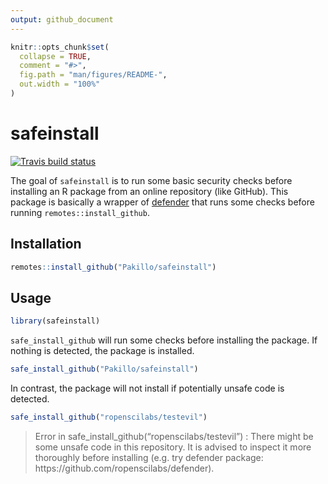 ```yaml
---
output: github_document
---
```


<!-- README.md is generated from README.Rmd. Please edit that file -->

```r
knitr::opts_chunk$set(
  collapse = TRUE,
  comment = "#>",
  fig.path = "man/figures/README-",
  out.width = "100%"
)
```
# safeinstall

<!-- badges: start -->
[![Travis build status](https://travis-ci.org/Pakillo/safeinstall.svg?branch=master)](https://travis-ci.org/Pakillo/safeinstall)
<!-- badges: end -->

The goal of `safeinstall` is to run some basic security checks before installing an R package from an online repository (like GitHub). This package is basically a wrapper of [defender](https://github.com/ropenscilabs/defender) that runs some checks before running `remotes::install_github`. 

## Installation

``` r
remotes::install_github("Pakillo/safeinstall")
```

## Usage

```r
library(safeinstall)
```

`safe_install_github` will run some checks before installing the package. If nothing is detected, the package is installed.

```r
safe_install_github("Pakillo/safeinstall")
```

In contrast, the package will not install if potentially unsafe code is detected.

```r
safe_install_github("ropenscilabs/testevil")
```

> Error in safe_install_github("ropenscilabs/testevil") : 
  There might be some unsafe code in this repository. It is advised to inspect it more thoroughly before installing (e.g. try defender package: https://github.com/ropenscilabs/defender).
